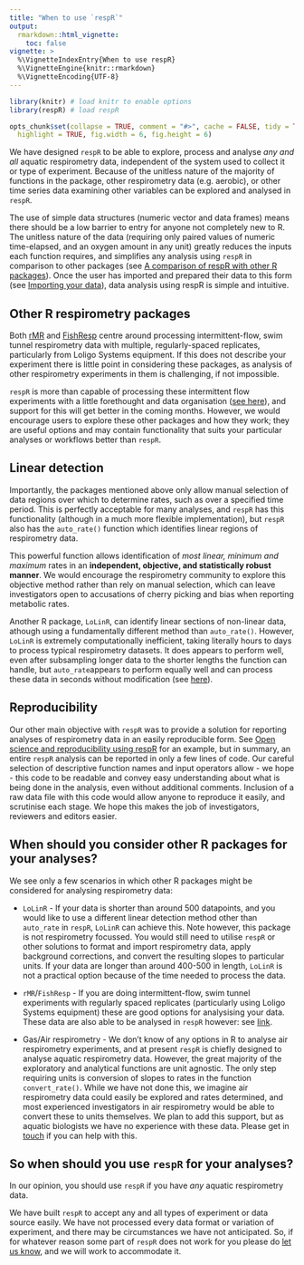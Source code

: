 ```yaml
---
title: "When to use `respR`"
output: 
  rmarkdown::html_vignette:
    toc: false
vignette: >
  %\VignetteIndexEntry{When to use respR}
  %\VignetteEngine{knitr::rmarkdown}
  %\VignetteEncoding{UTF-8}
---
```


```r
library(knitr) # load knitr to enable options
library(respR) # load respR

opts_chunk$set(collapse = TRUE, comment = "#>", cache = FALSE, tidy = TRUE, 
  highlight = TRUE, fig.width = 6, fig.height = 6)
```

We have designed `respR` to be able to explore, process and analyse *any and all* aquatic respirometry data, independent of the system used to collect it or type of experiment. 
Because of the unitless nature of the majority of functions in the package, other respirometry data (e.g. aerobic), or other time series data examining other variables can be explored and analysed in `respR`. 

The use of simple data structures (numeric vector and data frames) means there should be a low barrier to entry for anyone not completely new to R. 
The unitless nature of the data (requiring only paired values of numeric time-elapsed, and an oxygen amount in any unit) greatly reduces the inputs each function requires, and simplifies any analysis using `respR` in comparison to other packages (see [A comparison of respR with other R packages](https://januarharianto.github.io/respR/articles/packages_comp.html)).
Once the user has imported and prepared their data to this form (see [Importing your data](https://januarharianto.github.io/respR/articles/importing.html)), data analysis using respR is simple and intuitive.

<!-- they never have to worry about specifying complex date-time formats, or numerous other information that often lead to input errors.  -->
<!-- And at no point in a `respR` analysis should you have to tell it something you have already told it before.  -->

<!-- ### Other options -->
<!-- We want to be very clear - we have designed `respR` so there should be little reason for anyone to decide to use other options, whether that be Excel, your own R code, or other R packages.  -->
<!-- So, in discussing when you should use `respR` over other options, it is perhaps easier to talk about when you should use *them*: -->

## Other R respirometry packages 
Both [rMR](https://cran.r-project.org/web/packages/rMR/index.html) and [FishResp](https://fishresp.org) centre around processing intermittent-flow, swim tunnel respirometry data with multiple, regularly-spaced replicates, particularly from Loligo Systems equipment. If this does not describe your experiment there is little point in considering these packages, as analysis of other respirometry experiments in them is challenging, if not impossible. 

`respR` is more than capable of processing these intermittent flow experiments with a little forethought and data organisation ([see here](https://januarharianto.github.io/respR/articles/intermittent2.html)), and support for this will get better in the coming months. However, we would encourage users to explore these other packages and how they work; they are useful options and may contain functionality that suits your particular analyses or workflows better than `respR`. 

## Linear detection
Importantly, the packages mentioned above only allow manual selection of data regions over which to determine rates, such as over a specified time period. This is perfectly acceptable for many analyses, and `respR` has this functionality (although in a much more flexible implementation), but `respR` also has the `auto_rate()` function which identifies linear regions of respirometry data. 

This powerful function allows identification of *most linear, minimum and maximum* rates in an **independent, objective, and statistically robust manner**. We would encourage the respirometry community to explore this objective method rather than rely on manual selection, which can leave investigators open to accusations of cherry picking and bias when reporting metabolic rates. 

Another R package, `LoLinR`, can identify linear sections of non-linear data, athough using a fundamentally different method than `auto_rate()`. 
However, `LoLinR` is extremely computationally inefficient, taking literally hours to days to process typical respirometry datasets. It does appears to perform well, even after subsampling longer data to the shorter lengths the function can handle, but `auto_rate`appears to perform equally well and can process these data in seconds without modification (see [here](https://januarharianto.github.io/respR/articles/auto_rate_comp.html)).

<!-- Another R package `LoLinR` has similar linear detection functionality, but is not a serious option for most respirometry analyses due to its inability to process data more than a few hundred datapoints long in a realistic timeframe. If your data are less than around 200-400 (???? CHECK) points in length, `LoLinR` performs very well, and in fact better than `respR` in identifying linear regions of data. However, our testing has suggested (LINKS) that `respR` performs better on data longer than this. It also does this literally several orders of magnitude faster; our own respirometry datasets, which run from thousands to tens of thousands of datapoints in length, would take literally *years* to be processed by the functions in `LoLinR` but are processed by `auto_rate()` in seconds. Thinning such data to a few hundred points long to fit within the capabilities of `LoLinR` is not an acceptable solution in long-term experiments where this could lead to the removal of important biological information.  -->

## Reproducibility 
Our other main objective with `respR` was to provide a solution for reporting analyses of respirometry data in an easily reproducible form. See [Open science and reproducibility using respR](https://januarharianto.github.io/respR/articles/reproducibility.html) for an example, but in summary, an entire `respR` analysis can be reported in only a few lines of code. 
Our careful selection of descriptive function names and input operators allow - we hope - this code to be readable and convey easy understanding about what is being done in the analysis, even without additional comments. 
Inclusion of a raw data file with this code would allow anyone to reproduce it easily, and scrutinise each stage. We hope this makes the job of investigators, reviewers and editors easier. 

## When should you consider other R packages for your analyses?

We see only a few scenarios in which other R packages might be considered for analysing respirometry data: 

- `LoLinR` - If your data is shorter than around 500 datapoints, and you would like to use a different linear detection method other than `auto_rate` in `respR`, `LoLinR` can achieve this. Note however, this package is not respirometry focussed. You would still need to utilise `respR` or other solutions to format and import respirometry data, apply background corrections, and convert the resulting slopes to particular units. If your data are longer than around 400-500 in length, `LoLinR` is not a practical option because of the time needed to process the data. 

- `rMR`/`FishResp` - If you are doing intermittent-flow, swim tunnel experiments with regularly spaced replicates (particularly using Loligo Systems equipment) these are good options for analysising your data. These data are also able to be analysed in `respR` however: see [link](https://januarharianto.github.io/respR/articles/intermittent2.html). 

- Gas/Air respirometry - We don't know of any options in R to analyse air respirometry experiments, and at present `respR` is chiefly designed to analyse aquatic respirometry data. However, the great majority of the exploratory and analytical functions are unit agnostic. The only step requiring units is conversion of slopes to rates in the function `convert_rate()`. While we have not done this, we imagine air respirometry data could easily be explored and rates determined, and most experienced investigators in air respirometry would be able to convert these to units themselves. We plan to add this support, but as aquatic biologists we have no experience with these data. Please get in [touch](mailto:nicholascarey@gmail.com) if you can help with this. 

## So when should you use `respR` for your analyses?
In our opinion, you should use `respR` if you have *any* aquatic respirometry data. 
<!-- Admittedly we may not be objective, but we see no real benefits of using other options.  -->

We have built `respR` to accept any and all types of experiment or data source easily.
We have not processed every data format or variation of experiment, and there may be circumstances we have not anticipated. So, if for whatever reason some part of `respR` does not work for you please do [let us know](mailto:nicholascarey@gmail.com), and we will work to accommodate it.  




